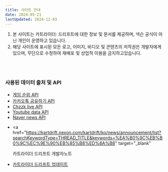 ```yaml
---
title: 사이트 안내
date: 2024-05-21
lastUpdated: 2024-12-03
---
```


1. 본 사이트는 카트라이더: 드리프트에 대한 정보 및 문서를 제공하며, 넥슨 공식이 아닌 개인이 운영하고 있습니다.
2. 해당 사이트에 표시된 모든 로고, 이미지, 비디오 및 콘텐츠의 저작권은 개발자에게 있으며, 무단으로 수정하여 재배포 및 상업적 이용을 금지하고있습니다.

<br />
<br />

### 사용된 데이터 출처 및 API

- <a href="https://www.thelog.co.kr/index.do" target="_blank">
  	게임 순위 API
  </a>

- <a href="https://developers.kakao.com/docs/latest/ko/message/js-link" target="_blank">
  	카카오톡 공유하기 API
  </a>

- <a href="https://blog.ssogari.dev/25" target="_blank">
  	Chzzk live API
  </a>
- <a href="https://developers.google.com/youtube/v3?hl=ko" target="_blank">
  	Youtube data API
  </a>
- <a href="https://developers.naver.com/docs/serviceapi/search/news/news.md#%EB%89%B4%EC%8A%A4" target="_blank">
  	Naver news API
  </a>
- <a
  	href="https://kartdrift.nexon.com/kartdrift/ko/news/announcement/list?searchKeywordType=THREAD_TITLE&keywords=%EA%B0%9C%EB%B0%9C%EC%9E%90%EB%85%B8%ED%8A%B8"
  	target="_blank"
  >
  	카트라이더 드리프트 개발자노트
  </a>
- <a href="https://kartdrift.nexon.com/kartdrift/ko/news/update/list" target="_blank">
  	카트라이더 드리프트 업데이트
  </a>
